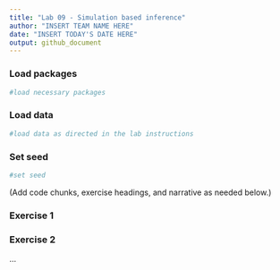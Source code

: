 ```yaml
---
title: "Lab 09 - Simulation based inference"
author: "INSERT TEAM NAME HERE"
date: "INSERT TODAY'S DATE HERE"
output: github_document
---
```


### Load packages

```r
#load necessary packages
```

### Load data

```r
#load data as directed in the lab instructions
```

### Set seed

```r
#set seed
```

(Add code chunks, exercise headings, and narrative as needed below.)

### Exercise 1

### Exercise 2

...

